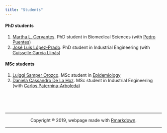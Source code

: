 ```yaml
---
title: "Students"
---
```


#### PhD students
1. [Martha L. Cervantes](https://scienti.colciencias.gov.co/cvlac/visualizador/generarCurriculoCv.do?cod_rh=0000743534). PhD student in Biomedical Sciences (with [Pedro Puentes](http://scienti.colciencias.gov.co:8081/cvlac/visualizador/generarCurriculoCv.do?cod_rh=0000147133))
2. [José Luis López-Prado](https://scienti.colciencias.gov.co/cvlac/visualizador/generarCurriculoCv.do?cod_rh=0001486987). PhD student in Industrial Engineering (with [Guisselle García Llinás](https://scienti.colciencias.gov.co/cvlac/visualizador/generarCurriculoCv.do?cod_rh=0000738387))
<br> 

#### MSc students
1. [Luiggi Samper Orozco](https://co.linkedin.com/in/luiggisamper). MSc student in [Epidemiology](https://www.uninorte.edu.co/web/maestria-en-epidemiologia)
2. [Daniela Cassandro De La Hoz](https://co.linkedin.com/in/daniela-cassandro-de-la-hoz-490b82b1). MSc student in Industrial Engineering (with [Carlos Paternina-Arboleda](https://scholar.google.com.co/citations?hl=en&user=gqEqfLUAAAAJ))

<center>
<br><br><br>
<hr>
Copyright ® 2019, webpage made with [Rmarkdown](https://rmarkdown.rstudio.com/).
<hr>
</center>
